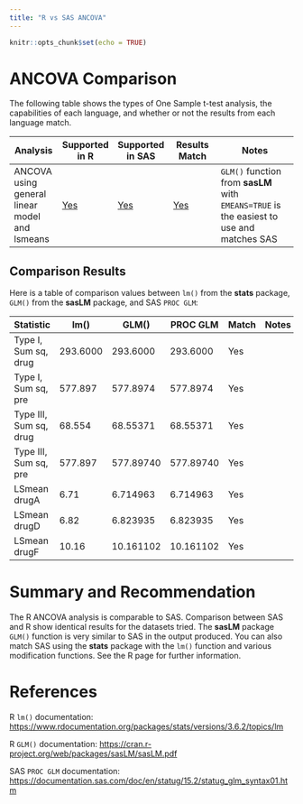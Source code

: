 ```yaml
---
title: "R vs SAS ANCOVA"
---
```


```r
knitr::opts_chunk$set(echo = TRUE)
```

# ANCOVA Comparison

The following table shows the types of One Sample t-test analysis, the capabilities of each language, and whether or not the results from each language match.

| Analysis                          | Supported in R                             | Supported in SAS                           | Results Match    | Notes                                                                             |
|-------------|-------------|-------------|-------------|---------------------|
| ANCOVA using general linear model and lsmeans| [Yes](../R/ancova.html)      | [Yes](../SAS/ancova.html)    | [Yes](#comp)   | `GLM()` function from **sasLM** with `EMEANS=TRUE` is the easiest to use and matches SAS |

## Comparison Results {#comp}


Here is a table of comparison values between `lm()` from the **stats** package, `GLM()` from the **sasLM** package, and SAS `PROC GLM`:

| Statistic          | lm()  | GLM() | PROC GLM | Match | Notes |
|--------------------|-----------|--------------|------------|-------|-------|
| Type I, Sum sq, drug  | 293.6000  | 293.6000  | 293.6000   | Yes   |       |
| Type I, Sum sq, pre   | 577.897   | 577.8974 | 577.8974    | Yes   |       |
| Type III, Sum sq, drug| 68.554  | 68.55371  | 68.55371  | Yes   |       |
| Type III, Sum sq, pre | 577.897 | 577.89740 | 577.89740  | Yes   |       |
| LSmean drugA       | 6.71    | 6.714963  | 6.714963  | Yes   |       |
| LSmean drugD       | 6.82    | 6.823935  | 6.823935  | Yes   |       |
| LSmean drugF       | 10.16   | 10.161102 | 10.161102  | Yes   |       |

# Summary and Recommendation

The R ANCOVA analysis is comparable to SAS. Comparison between SAS and R show identical results for the datasets tried. The **sasLM** package `GLM()` function is very similar to SAS in the output produced. You can also match SAS using the **stats** package with the `lm()` function and various modification functions.  See the R page for further information.

# References

R `lm()` documentation: <https://www.rdocumentation.org/packages/stats/versions/3.6.2/topics/lm>

R `GLM()` documentation: <https://cran.r-project.org/web/packages/sasLM/sasLM.pdf>

SAS `PROC GLM` documentation: <https://documentation.sas.com/doc/en/statug/15.2/statug_glm_syntax01.htm>
